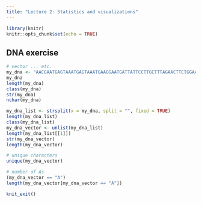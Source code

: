 ```yaml
---
title: "Lecture 2: Statistics and visualizations"
---
```


```r
library(knitr)
knitr::opts_chunk$set(echo = TRUE)
```

## DNA exercise
```r
# vector ... etc.
my_dna <- "AACGAATGAGTAAATGAGTAAATGAAGGAATGATTATTCCTTGCTTTAGAACTTCTGGAATTAGAGGACAATATTAATAATACCATCGCACAGTGTTTCTTTGTTGTTAATGCTACAACATACAAAGAGGAAGCATGCAG"
my_dna
length(my_dna)
class(my_dna)
str(my_dna)
nchar(my_dna)
```

```r
my_dna_list <- strsplit(x = my_dna, split = "", fixed = TRUE)
length(my_dna_list)
class(my_dna_list)
my_dna_vector <- unlist(my_dna_list)
length(my_dna_list[[1]])
str(my_dna_vector)
length(my_dna_vector)

# unique characters
unique(my_dna_vector)

# number of As
(my_dna_vector == "A")
length(my_dna_vector[my_dna_vector == "A"])

```


```r
knit_exit()
```